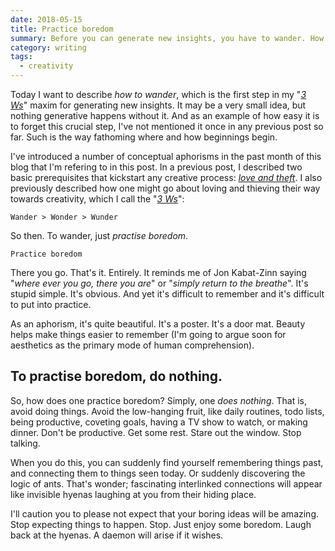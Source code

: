 ```yaml
---
date: 2018-05-15
title: Practice boredom
summary: Before you can generate new insights, you have to wander. How does one perform this wandering thing? Start by aimlessly doing nothing. In other words, practice boredom.
category: writing
tags:
  - creativity
---
```


Today I want to describe _how to wander_, which is the first step in my "_[3 Ws](/wander-wonder-wunder)_" maxim for generating new insights. It may be a very small idea, but nothing generative happens without it. And as an example of how easy it is to forget this crucial step, I've not mentioned it once in any previous post so far. Such is the way fathoming where and how beginnings begin.

I've introduced a number of conceptual aphorisms in the past month of this blog that I'm refering to in this post. In a previous post, I described two basic prerequisites that kickstart any creative process: [_love and theft_](/creativity-starts-with-love-and-theft). I also previously described how one might go about loving and thieving their way towards creativity, which I call the "_[3 Ws](/wander-wonder-wunder)_":

```
Wander > Wonder > Wunder
```

So then. To wander, just _practise boredom_.

```
Practice boredom
```

There you go. That's it. Entirely. It reminds me of Jon Kabat-Zinn saying "_where ever you go, there you are_" or "_simply return to the breathe_". It's stupid simple. It's obvious. And yet it's difficult to remember and it's difficult to put into practice.

As an aphorism, it's quite beautiful. It's a poster. It's a door mat. Beauty helps make things easier to remember (I'm going to argue soon for aesthetics as the primary mode of human comprehension).

## To practise boredom, do nothing.

So, how does one practice boredom? Simply, one _does nothing_. That is, avoid doing things. Avoid the low-hanging fruit, like daily routines, todo lists, being productive, coveting goals, having a TV show to watch, or making dinner. Don't be productive. Get some rest. Stare out the window. Stop talking.

When you do this, you can suddenly find yourself remembering things past, and connecting them to things seen today. Or suddenly discovering the logic of ants. That's wonder; fascinating interlinked connections will appear like invisible hyenas laughing at you from their hiding place.

I'll caution you to please not expect that your boring ideas will be amazing. Stop expecting things to happen. Stop. Just enjoy some boredom. Laugh back at the hyenas. A daemon will arise if it wishes.
